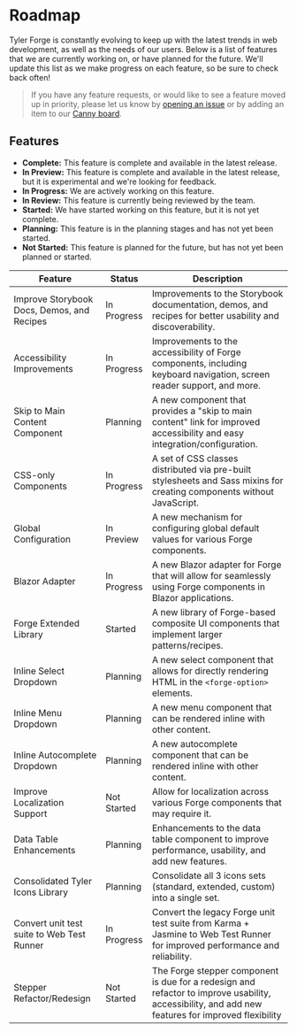 
<Meta title="About/Roadmap" />

# Roadmap

Tyler Forge is constantly evolving to keep up with the latest trends in web development, as well as the needs of our users. Below is a
list of features that we are currently working on, or have planned for the future. We'll update this list as we make progress on each
feature, so be sure to check back often!

> If you have any feature requests, or would like to see a feature moved up in priority, please let us know by [opening an issue][1]
> or by adding an item to our [Canny board][2].

## Features

- **Complete:** This feature is complete and available in the latest release.
- **In Preview:** This feature is complete and available in the latest release, but it is experimental and we're looking for feedback.
- **In Progress:** We are actively working on this feature.
- **In Review:** This feature is currently being reviewed by the team.
- **Started:** We have started working on this feature, but it is not yet complete.
- **Planning:** This feature is in the planning stages and has not yet been started.
- **Not Started:** This feature is planned for the future, but has not yet been planned or started.

| Feature                                    | Status      | Description                                                                                                                                       |
| ------------------------------------------ | ----------- | ------------------------------------------------------------------------------------------------------------------------------------------------- |
| Improve Storybook Docs, Demos, and Recipes | In Progress | Improvements to the Storybook documentation, demos, and recipes for better usability and discoverability.                                         |
| Accessibility Improvements                 | In Progress | Improvements to the accessibility of Forge components, including keyboard navigation, screen reader support, and more.                            |
| Skip to Main Content Component             | Planning    | A new component that provides a "skip to main content" link for improved accessibility and easy integration/configuration.                        |
| CSS-only Components                        | In Progress | A set of CSS classes distributed via pre-built stylesheets and Sass mixins for creating components without JavaScript.                            |
| Global Configuration                       | In Preview  | A new mechanism for configuring global default values for various Forge components.                                                               |
| Blazor Adapter                             | In Progress | A new Blazor adapter for Forge that will allow for seamlessly using Forge components in Blazor applications.                                      |
| Forge Extended Library                     | Started     | A new library of Forge-based composite UI components that implement larger patterns/recipes.                                                      |
| Inline Select Dropdown                     | Planning    | A new select component that allows for directly rendering HTML in the `<forge-option>` elements.                                                  |
| Inline Menu Dropdown                       | Planning    | A new menu component that can be rendered inline with other content.                                                                              |
| Inline Autocomplete Dropdown               | Planning    | A new autocomplete component that can be rendered inline with other content.                                                                      |
| Improve Localization Support               | Not Started | Allow for localization across various Forge components that may require it.                                                                       |
| Data Table Enhancements                    | Planning    | Enhancements to the data table component to improve performance, usability, and add new features.                                                 |
| Consolidated Tyler Icons Library           | Planning    | Consolidate all 3 icons sets (standard, extended, custom) into a single set.                                                                      |
| Convert unit test suite to Web Test Runner | In Progress | Convert the legacy Forge unit test suite from Karma + Jasmine to Web Test Runner for improved performance and reliability.                        |
| Stepper Refactor/Redesign                  | Not Started | The Forge stepper component is due for a redesign and refactor to improve usability, accessibility, and add new features for improved flexibility |

[1]: https://github.com/tyler-technologies-oss/forge/issues
[2]: https://tylerforge.canny.io/feature-requests

<style>
  {`
table {
  width: 100%;
  border-collapse: collapse;
}

td:first-child {
  width: 250px;
}

td:first-child,
td:nth-child(2) {
  white-space: nowrap;
}
`}
</style>
